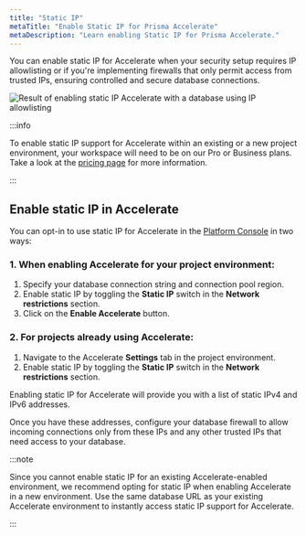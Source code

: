 ```yaml
---
title: "Static IP"
metaTitle: "Enable Static IP for Prisma Accelerate"
metaDescription: "Learn enabling Static IP for Prisma Accelerate."
---
```


You can enable static IP for Accelerate when your security setup requires IP allowlisting or if you're implementing firewalls that only permit access from trusted IPs, ensuring controlled and secure database connections.

![Result of enabling static IP Accelerate with a database using IP allowlisting](/img/accelerate/result-of-adding-static-ip-to-accelerate.png)

:::info

To enable static IP support for Accelerate within an existing or a new project environment, your workspace will need to be on our Pro or Business plans. Take a look at the [pricing page](https://www.prisma.io/pricing#accelerate) for more information.

:::

## Enable static IP in Accelerate

You can opt-in to use static IP for Accelerate in the [Platform Console](https://pris.ly/pdp) in two ways:

### 1. When enabling Accelerate for your project environment:

1. Specify your database connection string and connection pool region.
2. Enable static IP by toggling the **Static IP** switch in the **Network restrictions** section.
3. Click on the **Enable Accelerate** button.

### 2. For projects already using Accelerate:

1. Navigate to the Accelerate **Settings** tab in the project environment.
2. Enable static IP by toggling the **Static IP** switch in the **Network restrictions** section.

Enabling static IP for Accelerate will provide you with a list of static IPv4 and IPv6 addresses.

Once you have these addresses, configure your database firewall to allow incoming connections only from these IPs and any other trusted IPs that need access to your database.

:::note 

Since you cannot enable static IP for an existing Accelerate-enabled environment, we recommend opting for static IP when enabling Accelerate in a new environment. Use the same database URL as your existing Accelerate environment to instantly access static IP support for Accelerate.

:::